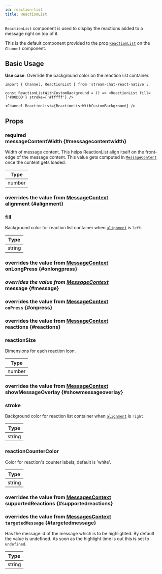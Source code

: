 ```yaml
---
id: reaction-list
title: ReactionList
---
```




`ReactionList` component is used to display the reactions added to a message right on top of it.

This is the default component provided to the prop [`ReactionList`](../core-components/channel.mdx#reactionlist) on the `Channel` component.

## Basic Usage

**Use case**: Override the background color on the reaction list container.

```tsx
import { Channel, ReactionList } from 'stream-chat-react-native';

const ReactionListWithCustomBackground = () => <ReactionList fill={'#00DDD'} stroke={'#fffff'} />

<Channel ReactionList={ReactionListWithCustomBackground} />
```

## Props

### <div class="label required">required</div> **messageContentWidth** {#messagecontentwidth}

Width of message content. This helps ReactionList align itself on the front-edge of the message content.
This value gets computed in [`MessageContent`](./message_content.mdx) once the content gets loaded.

| Type   |
| ------ |
| number |

### <div class="description">overrides the value from [MessageContext](../contexts/message_context.mdx#alignment)</div> **alignment** {#alignment}

<Alignment />

### fill

Background color for reaction list container when [`alignment`](#alignment) is `left`.

| Type   |
| ------ |
| string |

<!-- ### radius -->

### <div class="description">overrides the value from [MessageContext](../contexts/message_context.mdx#onlongpress)</div> onLongPress {#onlongpress}

<OnLongPress />

### <div class="label description">_overrides the value from [MessageContext](../contexts/message_context.mdx#message)_</div> message {#message}

<MessageProp />

### <div class="description">overrides the value from [MessageContext](../contexts/message_context.mdx#onpress)</div> `onPress` {#onpress}

<OnPress />

### <div class="description">overrides the value from [MessageContext](../contexts/message_context.mdx#reactions)</div> reactions {#reactions}

<Reactions />

### reactionSize

Dimensions for each reaction icon.

| Type   |
| ------ |
| number |

### <div class="description">overrides the value from [MessageContext](../contexts/message_context.mdx#showmessageoverlay)</div> showMessageOverlay {#showmessageoverlay}

<ShowMessageOverlay />

### stroke

Background color for reaction list container when [`alignment`](#alignment) is `right`.

| Type   |
| ------ |
| string |

<!-- ### strokeSize -->

### reactionCounterColor

Color for reaction's counter labels, default is 'white'.

| Type   |
| ------ |
| string |

### <div class="description">overrides the value from [MessagesContext](../contexts/messages_context.mdx#supportedreactions)</div> supportedReactions {#supportedreactions}

<SupportedReactions />

### <div class="description">overrides the value from [MessagesContext](../contexts/messages_context.mdx#targetedmessage)</div> `targetedMessage` {#targetedmessage}

Has the message id of the message which is to be highlighted. By default the value is undefined. As soon as the highlight time is out this is set to `undefined`.

| Type   |
| ------ |
| string |
